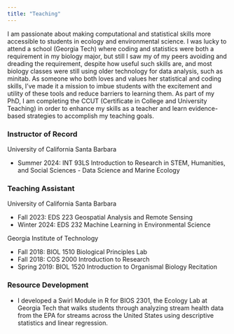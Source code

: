 ```yaml
---
title: "Teaching"
---
```


I am passionate about making computational and statistical skills more accessible to students in ecology and environmental science. I was lucky to attend a school (Georgia Tech) where coding and statistics were both a requirement in my biology major, but still I saw my of my peers avoiding and dreading the requirement, despite how useful such skills are, and most biology classes were still using older technology for data analysis, such as minitab. As someone who both loves and values her statistical and coding skills, I've made it a mission to imbue students with the excitement and utility of these tools and reduce barriers to learning them. As part of my PhD, I am completing the CCUT (Certificate in College and University Teaching) in order to enhance my skills as a teacher and learn evidence-based strategies to accomplish my teaching goals.

### Instructor of Record

University of California Santa Barbara

* Summer 2024: INT 93LS Introduction to Research in STEM, Humanities, and Social Sciences - Data Science and Marine Ecology

### Teaching Assistant 

University of California Santa Barbara

* Fall 2023: EDS 223 Geospatial Analysis and Remote Sensing 
* Winter 2024: EDS 232 Machine Learning in Environmental Science

Georgia Institute of Technology

* Fall 2018: BIOL 1510 Biological Principles Lab 
* Fall 2018: COS 2000 Introduction to Research
* Spring 2019: BIOL 1520 Introduction to Organismal Biology Recitation

### Resource Development 

* I developed a Swirl Module in R for BIOS 2301, the Ecology Lab at Georgia Tech that walks students through analyzing stream health data from the EPA for streams across the United States using descriptive statistics and linear regression. 

